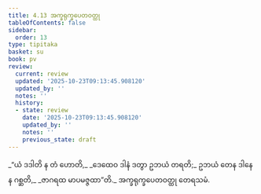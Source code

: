 ```yaml
---
title: 4.13 အက္ခရုက္ခပေတဝတ္ထု
tableOfContents: false
sidebar:
  order: 13
type: tipitaka
basket: su
book: pv
review:
  current: review
  updated: '2025-10-23T09:13:45.908120'
  updated_by: ''
  notes: ''
  history:
  - state: review
    date: '2025-10-23T09:13:45.908120'
    updated_by: ''
    notes: ''
    previous_state: draft
---
```



<ReviewStatus review={frontmatter.review} showDetails={true} />

<HypothesisAnnotation frontmatter={frontmatter} />

<DynamicBreadcrumb />

<Division number="800" book="pv" e="ch" v="19" p="216">

<Paragraph number="860" type="verses" book="pv">
_“ယံ ဒဒါတိ န တံ ဟောတိ,_  
_ဒေထေဝ ဒါနံ ဒတွာ ဥဘယံ တရတိ;_  
ဥဘယံ တေန ဒါနေန ဂစ္ဆတိ,_  
_ဇာဂရထ မာပမဇ္ဇထာ”တိ._  


</Paragraph>
</Division>

<Paragraph number="861" type="center" book="pv">
အက္ခရုက္ခပေတဝတ္ထု တေရသမံ.
</Paragraph>